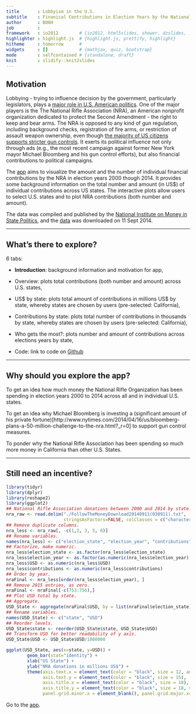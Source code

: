 ```yaml
---
title       : Lobbyism in the U.S.  
subtitle    : Finanical Contributions in Election Years by the National Rifle Association
author      : B00H
job         : 
framework   : io2012        # {io2012, html5slides, shower, dzslides, ...}
highlighter : highlight.js  # {highlight.js, prettify, highlight}
hitheme     : tomorrow      # 
widgets     : []            # {mathjax, quiz, bootstrap}
mode        : selfcontained # {standalone, draft}
knit        : slidify::knit2slides
---
```


## Motivation

Lobbying - trying to influence decision by the government, particularly legislators, plays a [major role in U.S. American politics](http://topics.nytimes.com/top/reference/timestopics/subjects/l/lobbying_and_lobbyists/index.html). One of the major players is the The National Rifle Association (NRA), an American nonprofit organization dedicated to protect the Second Amendment - the right to keep and bear arms. The NRA is opposed to any kind of gun regulation, including background checks, registration of fire arms, or restriction of assault weapon ownership, even though [the majority of US citizens supports stricter gun controls](http://www.gallup.com/poll/1645/guns.aspx). It exerts its political influence not only through ads (e.g., the most recent campaign against former New York mayor Michael Bloomberg and his gun control efforts), but also financial contributions to political campaigns. 

The [app](http://noname.shinyapps.io/DataProducts) aims to visualize the amount and the number of individual financial contributions by the NRA in election years 2000 though 2014. It provides some background information on the total number and amount (in US$) of individual contributions across US states. The interactive plots allow users to select U.S. states and to plot NRA contributions (both number and amount). 

The data was compiled and published by the [National Institute on Money in State Politics](http://www.followthemoney.org/), and the [data](https://github.com/B00H/DataProducts) was downloaded on 11 Sept 2014. 

---

## What's there to explore?

6 tabs: 

* __Introduction__: background information and motivation for app,

* Overview: plots total contributions (both number and amount) across U.S. states,

* US$ by state: plots total amount of contributions in millions US$ by state, whereby states are chosen by users (pre-selected: California),

* Contributions by state: plots total number of contributions in thousands by state, whereby states are chosen by users (pre-selected: California),

* Who gets the most?: plots number and amount of contributions across elections years by state,

* Code: link to code on [Github](https://github.com/B00H/DataProducts)

---

## Why should you explore the app? 

To get an idea how much money the National Rifle Organization has been spending in election years 2000 to 2014 across all and in individual U.S. states. 

To get an idea why Michael Bloomberg is investing a (significant amount of his private fortune)[http://www.nytimes.com/2014/04/16/us/bloomberg-plans-a-50-million-challenge-to-the-nra.html?_r=0] to support gun control measures.

To ponder why the National Rifle Association has been spending so much more money in California than other U.S. States. 

---

## Still need an incentive? 

```r
library(tidyr)
library(dplyr)
library(reshape2)
library(ggplot2)
## National Rifle Association donations between 2000 and 2014 by state. 
nra_raw <- read.delim("./FollowTheMoneyDownload20140911(030911).txt", 
                      stringsAsFactors=FALSE, colClasses = c("character"))
## Remove duplicate columns. 
nra_less <- nra_raw[, -c(1,2, 3, 5, 6)]
## Rename variables.
names(nra_less) <- c("election_state", "election_year", "contributions", "USD")
## Factorize, make numeric. 
nra_less$election_state <- as.factor(nra_less$election_state)
nra_less$election_year <- as.factor(as.numeric(nra_less$election_year))
nra_less$USD <- as.numeric(nra_less$USD)
nra_less$contributions <- as.numeric(nra_less$contributions)
## Order by year. 
nraFinal <- nra_less[order(nra_less$election_year), ]
## Remove 2015 entries, as zero. 
nraFinal <- nraFinal[-c(753:756),]
## Plot USD total by state. 
## Aggregate.
USD_State <- aggregate(nraFinal$USD, by = list(nraFinal$election_state), FUN = sum)
## Rename variables.
names(USD_State) <- c("state", "USD")
## Reorder levels. 
USD_State$state <- reorder(USD_State$state, USD_State$USD)
## Transform USD for better readability of y axis. 
USD_State$USD <- USD_State$USD/1000000
```

```r
ggplot(USD_State, aes(x=state, y=USD)) + 
        geom_bar(stat="identity") +
        xlab("US State") +
        ylab("NRA donations in millions US$") +
        theme(axis.text.x = element_text(color = "black", size = 12, angle = 45), 
              axis.text.y = element_text(color = "black", size = 15),
              axis.title.x = element_text(color = "black", size = 18),
              axis.title.y = element_text(color = "black", size = 18, vjust = 1.5),
              panel.grid.minor.x = element_blank(), panel.grid.major.x=element_blank())
```

Go to the [app](http://noname.shinyapps.io/DataProducts).


